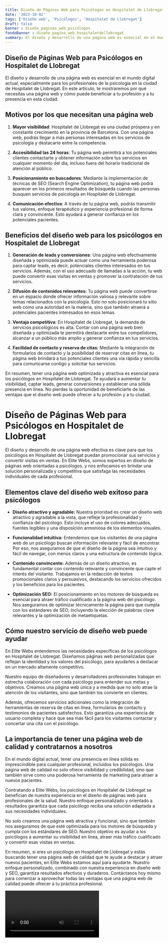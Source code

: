 ```yaml
---
title: Diseño de Páginas Web para Psicólogos en Hospitalet de Llobregat
date: '2023-10-02'
tags: ['Diseño web', 'Psicólogos', 'Hospitalet de Llobregat']
draft: false
banner : diseño_paginas_web_psicólogos
fondoBanner : diseño_pagina_web_hospitaletdellobregat
summary: El diseño y desarrollo de una página web es esencial en el mundo digital actual, especialmente para los profesionales de la psicología en la ciudad de Hospitalet de Llobregat. En este artículo, te mostraremos por qué necesitas una página web y cómo puede beneficiar a tu profesión y a tu presencia en esta ciudad.
---
```


## Diseño de Páginas Web para Psicólogos en Hospitalet de Llobregat

El diseño y desarrollo de una página web es esencial en el mundo digital actual, especialmente para los profesionales de la psicología en la ciudad de Hospitalet de Llobregat. En este artículo, te mostraremos por qué necesitas una página web y cómo puede beneficiar a tu profesión y a tu presencia en esta ciudad.

## Motivos por los que necesitan una página web

1. **Mayor visibilidad**: Hospitalet de Llobregat es una ciudad próspera y en constante crecimiento en la provincia de Barcelona. Con una página web, podrás llegar a más personas interesadas en los servicios de psicología y destacarte entre la competencia.

2. **Accesibilidad las 24 horas**: Tu página web permitirá a los potenciales clientes contactarte y obtener información sobre tus servicios en cualquier momento del día, incluso fuera del horario tradicional de atención al público.

3. **Posicionamiento en buscadores**: Mediante la implementación de técnicas de SEO (Search Engine Optimization), tu página web podrá aparecer en los primeros resultados de búsqueda cuando las personas busquen servicios de psicología en Hospitalet de Llobregat.

4. **Comunicación efectiva**: A través de tu página web, podrás transmitir tus valores, enfoque terapéutico y experiencia profesional de forma clara y convincente. Esto ayudará a generar confianza en los potenciales pacientes.

## Beneficios del diseño web para los psicólogos en Hospitalet de Llobregat

1. **Generación de leads y conversiones**: Una página web efectivamente diseñada y optimizada puede actuar como una herramienta poderosa para captar leads, es decir, potenciales clientes interesados en tus servicios. Además, con el uso adecuado de llamadas a la acción, tu web puede convertir esas visitas en ventas y promover la contratación de tus servicios.

2. **Difusión de contenidos relevantes**: Tu página web puede convertirse en un espacio donde ofrecer información valiosa y relevante sobre temas relacionados con la psicología. Esto no solo posicionará tu sitio web como una autoridad en la materia, sino que también atraerá a potenciales pacientes interesados en esos temas.

3. **Ventaja competitiva**: En Hospitalet de Llobregat, la demanda de servicios psicológicos es alta. Contar con una página web bien diseñada y optimizada te permitirá destacarte entre tus competidores, alcanzar a un público más amplio y generar confianza en tus servicios.

4. **Facilidad de contacto y reserva de citas**: Mediante la integración de formularios de contacto y la posibilidad de reservar citas en línea, tu página web brindará a tus potenciales clientes una vía rápida y sencilla para comunicarse contigo y solicitar tus servicios.

En resumen, tener una página web optimizada y atractiva es esencial para los psicólogos en Hospitalet de Llobregat. Te ayudará a aumentar tu visibilidad, captar leads, generar conversiones y establecer una sólida presencia en línea. No pierdas la oportunidad de beneficiarte de las ventajas que el diseño web puede ofrecer a tu profesión y a tu ciudad.

<GifSeo />

<Cta />

# Diseño de Páginas Web para Psicólogos en Hospitalet de Llobregat

El diseño y desarrollo de una página web efectiva es clave para que los psicólogos en Hospitalet de Llobregat puedan promocionar sus servicios y convertir visitas en ventas. En Elite Webs, somos expertos en diseño de páginas web orientadas a psicólogos, y nos enfocamos en brindar una solución personalizada y competitiva que satisfaga las necesidades individuales de cada profesional.

## Elementos clave del diseño web exitoso para psicólogos

- **Diseño atractivo y agradable:** Nuestra prioridad es crear un diseño web atractivo y agradable a la vista, que refleje la profesionalidad y confianza del psicólogo. Esto incluye el uso de colores adecuados, fuentes legibles y una disposición armoniosa de los elementos visuales.

- **Funcionalidad intuitiva:** Entendemos que los visitantes de una página web de un psicólogo buscan información relevante y fácil de encontrar. Por eso, nos aseguramos de que el diseño de la página sea intuitivo y fácil de navegar, con menús claros y una estructura de contenido lógica.

- **Contenido convincente:** Además de un diseño atractivo, es fundamental contar con contenido relevante y convincente que capte el interés del visitante. Trabajamos en la redacción de textos promocionales claros y persuasivos, destacando los servicios ofrecidos y los beneficios para los pacientes.

- **Optimización SEO:** El posicionamiento en los motores de búsqueda es esencial para atraer tráfico cualificado a la página web del psicólogo. Nos aseguramos de optimizar técnicamente la página para que cumpla con los estándares de SEO, incluyendo la elección de palabras clave relevantes y la optimización de metaetiquetas.

## Cómo nuestro servicio de diseño web puede ayudar

En Elite Webs entendemos las necesidades específicas de los psicólogos en Hospitalet de Llobregat. Diseñamos páginas web personalizadas que reflejan la identidad y los valores del psicólogo, para ayudarles a destacar en un mercado altamente competitivo.

Nuestro equipo de diseñadores y desarrolladores profesionales trabajan en estrecha colaboración con cada psicólogo para entender sus metas y objetivos. Creamos una página web única y a medida que no solo atrae la atención de los visitantes, sino que también los convierte en clientes.

Además, ofrecemos servicios adicionales como la integración de herramientas de reserva de citas en línea, formularios de contacto y testimonios de pacientes satisfechos. Esto garantiza una experiencia de usuario completa y hace que sea más fácil para los visitantes contactar y concertar una cita con el psicólogo.

## La importancia de tener una página web de calidad y contratarnos a nosotros

En el mundo digital actual, tener una presencia en línea sólida es imprescindible para cualquier profesional, incluidos los psicólogos. Una página web de calidad no solo ofrece visibilidad y credibilidad, sino que también sirve como una poderosa herramienta de marketing para atraer a nuevos pacientes.

Contratando a Elite Webs, los psicólogos en Hospitalet de Llobregat se benefician de nuestra experiencia en el diseño de páginas web para profesionales de la salud. Nuestro enfoque personalizado y orientado a resultados garantiza que cada psicólogo reciba una solución adaptada a sus necesidades individuales.

No solo creamos una página web atractiva y funcional, sino que también nos aseguramos de que esté optimizada para los motores de búsqueda y cumpla con los estándares de SEO. Nuestro objetivo es ayudar a los psicólogos a aumentar su visibilidad en línea, atraer más tráfico cualificado y convertir esas visitas en ventas.

En resumen, si eres un psicólogo en Hospitalet de Llobregat y estás buscando tener una página web de calidad que te ayude a destacar y atraer nuevos pacientes, en Elite Webs estamos aquí para ayudarte. Nuestro enfoque personalizado, combinado con nuestra experiencia en diseño web y SEO, garantiza resultados efectivos y duraderos. Contáctanos hoy mismo para comenzar a aprovechar todas las ventajas que una página web de calidad puede ofrecer a tu práctica profesional.

<Video />

<CtaBot job='Psicólogos' city='Hospitalet de Llobregat'/>

<Gmaps query='Hospitalet de Llobregat+españa+maps' />